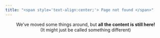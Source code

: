 ```yaml
---
title: "<span style='text-align:center;'> Page not found </span>"
---
```



:::{style="text-align:center;"}

We've moved some things around, but **all the content is still here!** <br>(It might just be called something different) 

:::

